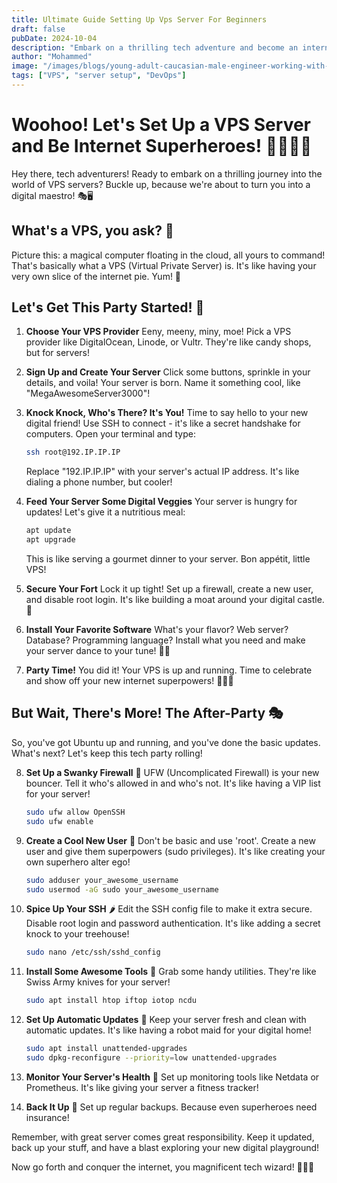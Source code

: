 ```yaml
---
title: Ultimate Guide Setting Up Vps Server For Beginners
draft: false
pubDate: 2024-10-04
description: "Embark on a thrilling tech adventure and become an internet superhero! Learn how to set up your very own VPS server with this fun, step-by-step guide. From choosing a provider to securing your digital fort, we'll transform you into a VPS maestro. Perfect for beginners and packed with easy-to-follow instructions, emojis, and a dash of humor!"
author: "Mohammed"
image: "/images/blogs/young-adult-caucasian-male-engineer-working-with-technology-indoors-night.jpg"
tags: ["VPS", "server setup", "DevOps"]
---
```


# Woohoo! Let's Set Up a VPS Server and Be Internet Superheroes! 🦸‍♀️🦸‍♂️

Hey there, tech adventurers! Ready to embark on a thrilling journey into the world of VPS servers? Buckle up, because we're about to turn you into a digital maestro! 🎭🖥️

## What's a VPS, you ask? 🤔

Picture this: a magical computer floating in the cloud, all yours to command! That's basically what a VPS (Virtual Private Server) is. It's like having your very own slice of the internet pie. Yum! 🥧

## Let's Get This Party Started! 🎉

1. **Choose Your VPS Provider**
   Eeny, meeny, miny, moe! Pick a VPS provider like DigitalOcean, Linode, or Vultr. They're like candy shops, but for servers!

2. **Sign Up and Create Your Server**
   Click some buttons, sprinkle in your details, and voila! Your server is born. Name it something cool, like "MegaAwesomeServer3000"!

3. **Knock Knock, Who's There? It's You!**
   Time to say hello to your new digital friend! Use SSH to connect - it's like a secret handshake for computers. Open your terminal and type:
   ```bash
   ssh root@192.IP.IP.IP
   ```
   Replace "192.IP.IP.IP" with your server's actual IP address. It's like dialing a phone number, but cooler!

4. **Feed Your Server Some Digital Veggies**
   Your server is hungry for updates! Let's give it a nutritious meal:
   ```bash
   apt update
   apt upgrade
   ```
   This is like serving a gourmet dinner to your server. Bon appétit, little VPS!

5. **Secure Your Fort**
   Lock it up tight! Set up a firewall, create a new user, and disable root login. It's like building a moat around your digital castle. 🏰

6. **Install Your Favorite Software**
   What's your flavor? Web server? Database? Programming language? Install what you need and make your server dance to your tune! 🕺💃

7. **Party Time!**
   You did it! Your VPS is up and running. Time to celebrate and show off your new internet superpowers! 🎊🦹‍♀️

## But Wait, There's More! The After-Party 🎭

So, you've got Ubuntu up and running, and you've done the basic updates. What's next? Let's keep this tech party rolling!

8. **Set Up a Swanky Firewall** 🧱
   UFW (Uncomplicated Firewall) is your new bouncer. Tell it who's allowed in and who's not. It's like having a VIP list for your server!
   ```bash
   sudo ufw allow OpenSSH
   sudo ufw enable
   ```

9. **Create a Cool New User** 👤
   Don't be basic and use 'root'. Create a new user and give them superpowers (sudo privileges). It's like creating your own superhero alter ego!
   ```bash
   sudo adduser your_awesome_username
   sudo usermod -aG sudo your_awesome_username
   ```

10. **Spice Up Your SSH** 🌶️
    Edit the SSH config file to make it extra secure. Disable root login and password authentication. It's like adding a secret knock to your treehouse!
    ```bash
    sudo nano /etc/ssh/sshd_config
    ```

11. **Install Some Awesome Tools** 🧰
    Grab some handy utilities. They're like Swiss Army knives for your server!
    ```bash
    sudo apt install htop iftop iotop ncdu
    ```

12. **Set Up Automatic Updates** 🤖
    Keep your server fresh and clean with automatic updates. It's like having a robot maid for your digital home!
    ```bash
    sudo apt install unattended-upgrades
    sudo dpkg-reconfigure --priority=low unattended-upgrades
    ```

13. **Monitor Your Server's Health** 🏥
    Set up monitoring tools like Netdata or Prometheus. It's like giving your server a fitness tracker!

14. **Back It Up** 💾
    Set up regular backups. Because even superheroes need insurance!

Remember, with great server comes great responsibility. Keep it updated, back up your stuff, and have a blast exploring your new digital playground!

Now go forth and conquer the internet, you magnificent tech wizard! 🧙‍♂️✨
